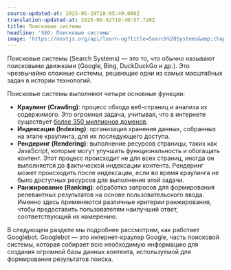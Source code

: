 ```yaml
---
source-updated-at: 2025-05-29T18:05:49.000Z
translation-updated-at: 2025-06-02T19:40:57.720Z
title: Поисковые системы
headline: 'SEO: Поисковые системы'
image: 'https://nextjs.org/api/learn-og?title=Search%20Systems&amp;chapter=2'
---
```


Поисковые системы (Search Systems) — это то, что обычно называют поисковыми движками (Google, Bing, DuckDuckGo и др.). Это чрезвычайно сложные системы, решающие одни из самых масштабных задач в истории технологий.

Поисковые системы выполняют четыре основные функции:

*   **Краулинг (Crawling)**: процесс обхода веб-страниц и анализа их содержимого. Это огромная задача, учитывая, что в интернете существует [более 350 миллионов доменов](https://www.businesswire.com/news/home/20200528005832/en/Internet-Grows-to-366.8-Million-Domain-Name-Registrations-at-the-End-of-the-First-Quarter-of-2020).
*   **Индексация (Indexing)**: организация хранения данных, собранных на этапе краулинга, для их последующего доступа.
*   **Рендеринг (Rendering)**: выполнение ресурсов страницы, таких как JavaScript, которые могут улучшать функциональность и обогащать контент. Этот процесс происходит не для всех страниц, иногда он выполняется до фактической индексации контента. Рендеринг может происходить после индексации, если во время краулинга не было доступных ресурсов для выполнения этой задачи.
*   **Ранжирование (Ranking)**: обработка запросов для формирования релевантных результатов на основе пользовательского ввода. Именно здесь применяются различные критерии ранжирования, чтобы предоставить пользователям наилучший ответ, соответствующий их намерению.

В следующем разделе мы подробнее рассмотрим, как работает Googlebot. Googlebot — это интернет-краулер Google, часть поисковой системы, которая собирает всю необходимую информацию для создания огромной базы данных контента, используемой для формирования результатов поиска.